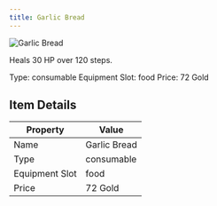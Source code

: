 ```yaml
---
title: Garlic Bread
---
```


<div className="flex items-start gap-6 mb-8">
  <div className="flex-shrink-0">
    <img src="/assets/resources/cooking/garlicbread.png" alt="Garlic Bread" className="w-24 h-24 border rounded-lg" />
  </div>
  <div className="flex-1">
    <div className="space-y-2">
      <p className="text-lg text-muted-foreground">Heals 30 HP over 120 steps.</p>
      <div className="flex flex-wrap gap-4 text-sm">
        <span className="px-2 py-1 bg-green-100 dark:bg-green-900 rounded-md">
          Type: consumable
        </span>
        <span className="px-2 py-1 bg-purple-100 dark:bg-purple-900 rounded-md">
          Equipment Slot: food
        </span>
        <span className="px-2 py-1 bg-yellow-100 dark:bg-yellow-900 rounded-md">
          Price: 72 Gold
        </span>
      </div>
    </div>
  </div>
</div>

## Item Details
| Property | Value |
|----------|-------|
| Name | Garlic Bread |
| Type | consumable |
| Equipment Slot | food |
| Price | 72 Gold |

